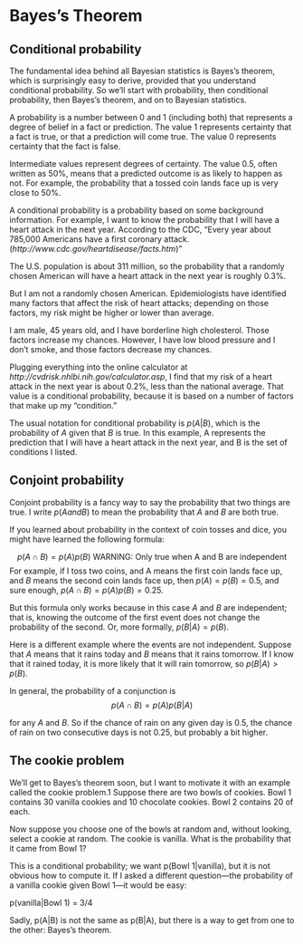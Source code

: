 # Bayes's Theorem 

## Conditional probability

  The fundamental idea behind all Bayesian statistics is Bayes’s theorem, which is surprisingly easy to derive, provided that you understand conditional probability. So we’ll start with probability, then conditional probability, then Bayes’s theorem, and on to Bayesian statistics.

  A probability is a number between $0$ and $1$ (including both) that represents a degree of belief in a fact or prediction. The value 1 represents certainty that a fact is true, or that a prediction will come true. The value $0$ represents certainty that the fact is false.

  Intermediate values represent degrees of certainty. The value $0.5$, often written as $50\%$, means that a predicted outcome is as likely to happen as not. For example, the probability that a tossed coin lands face up is very close to $50\%$.

  A conditional probability is a probability based on some background information. For example, I want to know the probability that I will have a heart attack in the next year. According to the CDC, “Every year about 785,000 Americans have a first coronary attack. (*http://www.cdc.gov/heartdisease/facts.htm*)”

The U.S. population is about $311$ million, so the probability that a randomly chosen American will have a heart attack in the next year is roughly $0.3\%$.

But I am not a randomly chosen American. Epidemiologists have identified many factors that affect the risk of heart attacks; depending on those factors, my risk might be higher or lower than average.

I am male, 45 years old, and I have borderline high cholesterol. Those factors increase my chances. However, I have low blood pressure and I don’t smoke, and those factors decrease my chances.

Plugging everything into the online calculator at *http://cvdrisk.nhlbi.nih.gov/calculator.asp*, I find that my risk of a heart attack in the next year is about $0.2\%$, less than the national average. That value is a conditional probability, because it is based on a number of factors that make up my “condition.”

The usual notation for conditional probability is $p(A|B)$, which is the probability of $A$ given that $B$ is true. In this example, A represents the prediction that I will have a heart attack in the next year, and B is the set of conditions I listed.

## Conjoint probability

Conjoint probability is a fancy way to say the probability that two things are true. I write $p(A and B)$ to mean the probability that $A$ and $B$ are both
true.

If you learned about probability in the context of coin tosses and dice, you might have learned the following formula:

$$p(A \cap B) = p(A) p(B) \text{    WARNING: Only true when A and B are independent}$$
For example, if I toss two coins, and A means the first coin lands face up, and $B$ means the second coin lands face up, then $p(A) = p(B) = 0.5$, and sure enough, $p(A \cap B) = p(A) p(B) = 0.25$.

But this formula only works because in this case $A$ and $B$ are independent; that is, knowing the outcome of the first event does not change the probability of the second. Or, more formally, $p(B|A) = p(B)$.

Here is a different example where the events are not independent. Suppose that $A$ means that it rains today and $B$ means that it rains tomorrow. If I know that it rained today, it is more likely that it will rain tomorrow, so $p(B|A) > p(B)$.

In general, the probability of a conjunction is
$$p(A \cap B) = p(A) p(B|A)$$

for any $A$ and $B$. So if the chance of rain on any given day is $0.5$, the chance
of rain on two consecutive days is not $0.25$, but probably a bit higher.

## The cookie problem

We’ll get to Bayes’s theorem soon, but I want to motivate it with an example called the cookie problem.1 Suppose there are two bowls of cookies. $\text{Bowl 1}$ contains 30 vanilla cookies and 10 chocolate cookies. Bowl 2 contains 20 of each.

Now suppose you choose one of the bowls at random and, without looking,
select a cookie at random. The cookie is vanilla. What is the probability that
it came from Bowl 1?

This is a conditional probability; we want p(Bowl 1|vanilla), but it is not
obvious how to compute it. If I asked a different question—the probability
of a vanilla cookie given Bowl 1—it would be easy:

p(vanilla|Bowl 1) = 3/4

Sadly, p(A|B) is not the same as p(B|A), but there is a way to get from one
to the other: Bayes’s theorem.
